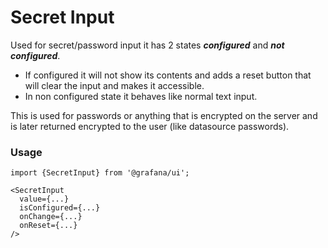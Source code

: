 
# Secret Input

Used for secret/password input it has 2 states **_configured_** and **_not configured_**.

- If configured it will not show its contents and adds a reset button that will
  clear the input and makes it accessible.
- In non configured state it behaves like normal text input.

This is used for passwords or anything that is encrypted on the server and is
later returned encrypted to the user (like datasource passwords).

### Usage

```tsx
import {SecretInput} from '@grafana/ui';

<SecretInput
  value={...}
  isConfigured={...}
  onChange={...}
  onReset={...}
/>
```

<Props of={SecretInput} />

